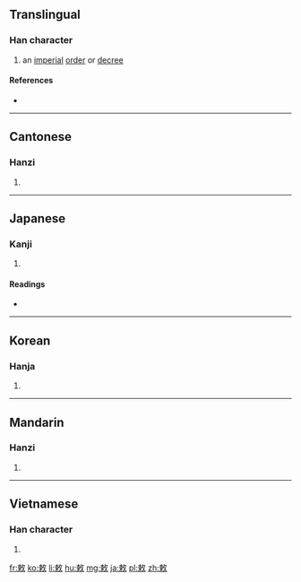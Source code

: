{{also|勅}}
==Translingual==

===Han character===
{{Han char|rn=66|rad=攴|as=07|sn=11|four=58940|canj=DLOK|ids=⿰束攵}}

# an [[imperial]] [[order]] or [[decree]]

====References====
* {{Han ref|kx=0471.130|dkj=13225|dj=0823.130|hdz=21460.030|uh=6555|ud=25941|bh=B1D5|bd=45525}}

----

==Cantonese==

===Hanzi===
{{yue-hanzi|jyut=[[cik1]]|y=chik1}}

# {{defn|lang=yue|sort=攴07}}

----

==Japanese==

===Kanji===
{{ja-kanji|grade=|rs=攴07}}

# {{defn|lang=ja|sort=攴07}}

====Readings====
* {{ja-readings|on=[[ちょく]] (choku)|kun=[[いましめる]] (imashimeru), [[みことのり]] (mikotonori)}}

----

==Korean==

===Hanja===
{{ko-hanja|hangeul=[[칙]]|eumhun=|rv=chik|mr=ch'ik|y=chik}}

# {{defn|lang=ko|sort=攴07}}

----

==Mandarin==

===Hanzi===
{{cmn-hanzi|pin=[[chì]] ([[chi4]])|wg=ch'ih<sup>4</sup>}}

# {{defn|lang=cmn|sort=攴07}}

----

==Vietnamese==

===Han character===
{{vi-readings|rs=攴07|hanviet=sắc}}

# {{defn|lang=vi|sort=攴07}}

[[fr:敕]]
[[ko:敕]]
[[li:敕]]
[[hu:敕]]
[[mg:敕]]
[[ja:敕]]
[[pl:敕]]
[[zh:敕]]